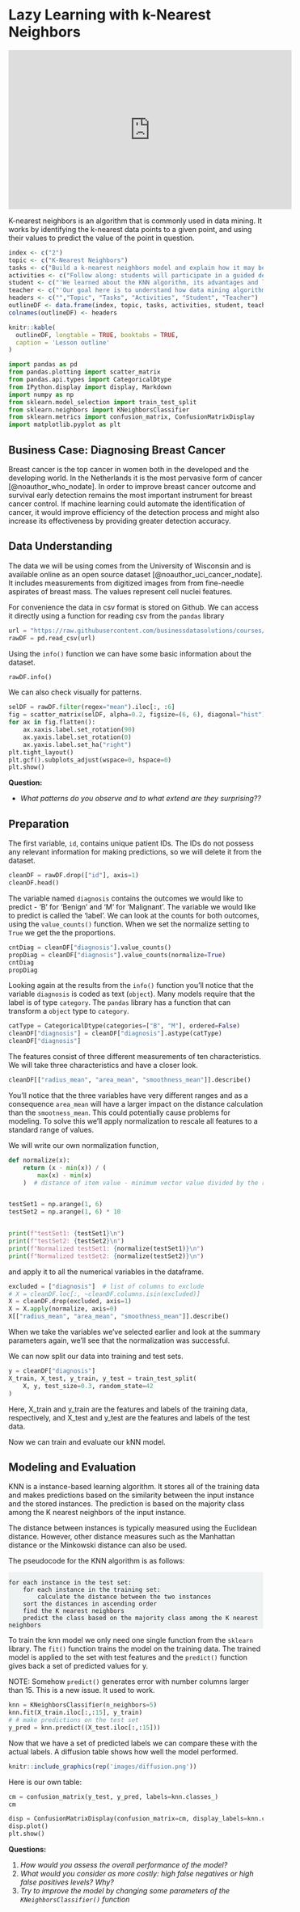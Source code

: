 # Lazy Learning with k-Nearest Neighbors {#knn}

<iframe width="560" height="315" src="https://www.youtube.com/embed/MDniRwXizWo" frameborder="0" allow="accelerometer; autoplay; clipboard-write; encrypted-media; gyroscope; picture-in-picture" allowfullscreen>
</iframe>

K-nearest neighbors is an algorithm that is commonly used in data mining. It works by identifying the k-nearest data points to a given point, and using their values to predict the value of the point in question.

```r
index <- c("2")
topic <- c("K-Nearest Neighbors")
tasks <- c("Build a k-nearest neighbors model and explain how it may be used to predict the values of data points.")
activities <- c("Follow along: students will participate in a guided demo of a data mining process building a model using K-Nearest Neighbors and evaluating its accuracy using a Confusion Matrix.")
student <- c("'We learned about the KNN algorithm, its advantages and limitations, as well as how to interpret a confusion matrix to evaluate the accuracy of a model.'")
teacher <- c("'Our goal here is to understand how data mining algorithms work and how they can be applied to real-world problems. As a teacher, my role is to clarify any doubts and ensure that everyone is actively participating. As students, you will be challenged to apply your knowledge to a problem and think critically.'")
headers <- c("","Topic", "Tasks", "Activities", "Student", "Teacher")
outlineDF <- data.frame(index, topic, tasks, activities, student, teacher)
colnames(outlineDF) <- headers

knitr::kable(
  outlineDF, longtable = TRUE, booktabs = TRUE,
  caption = 'Lesson outline'
)
```


```python
import pandas as pd
from pandas.plotting import scatter_matrix
from pandas.api.types import CategoricalDtype
from IPython.display import display, Markdown
import numpy as np
from sklearn.model_selection import train_test_split
from sklearn.neighbors import KNeighborsClassifier
from sklearn.metrics import confusion_matrix, ConfusionMatrixDisplay
import matplotlib.pyplot as plt

```

## Business Case: Diagnosing Breast Cancer

Breast cancer is the top cancer in women both in the developed and the developing world. In the Netherlands it is the most pervasive form of cancer [@noauthor_who_nodate]. In order to improve breast cancer outcome and survival early detection remains the most important instrument for breast cancer control. If machine learning could automate the identification of cancer, it would improve efficiency of the detection process and might also increase its effectiveness by providing greater detection accuracy.

## Data Understanding

The data we will be using comes from the University of Wisconsin and is available online as an open source dataset [@noauthor_uci_cancer_nodate]. It includes measurements from digitized images from from fine-needle aspirates of breast mass. The values represent cell nuclei features.

For convenience the data in csv format is stored on Github. We can access it directly using a function for reading csv from the `pandas` library

```python
url = "https://raw.githubusercontent.com/businessdatasolutions/courses/main/data%20mining/gitbook/datasets/breastcancer.csv"
rawDF = pd.read_csv(url)
```

Using the `info()` function we can have some basic information about the dataset.

```python
rawDF.info()
```

We can also check visually for patterns.

```python
selDF = rawDF.filter(regex="mean").iloc[:, :6]
fig = scatter_matrix(selDF, alpha=0.2, figsize=(6, 6), diagonal="hist")
for ax in fig.flatten():
    ax.xaxis.label.set_rotation(90)
    ax.yaxis.label.set_rotation(0)
    ax.yaxis.label.set_ha("right")
plt.tight_layout()
plt.gcf().subplots_adjust(wspace=0, hspace=0)
plt.show()
```
**Question:**

-   *What patterns do you observe and to what extend are they surprising??*

## Preparation

The first variable, `id`, contains unique patient IDs. The IDs do not possess any relevant information for making predictions, so we will delete it from the dataset.

```python
cleanDF = rawDF.drop(["id"], axis=1)
cleanDF.head()
```

The variable named `diagnosis` contains the outcomes we would like to predict - 'B' for 'Benign' and 'M' for 'Malignant'. The variable we would like to predict is called the 'label'. We can look at the counts for both outcomes, using the `value_counts()` function. When we set the normalize setting to `True` we get the the proportions.

```python
cntDiag = cleanDF["diagnosis"].value_counts()
propDiag = cleanDF["diagnosis"].value_counts(normalize=True)
cntDiag
propDiag
```

Looking again at the results from the `info()` function you'll notice that the variable `diagnosis` is coded as text (`object`). Many models require that the label is of type `category`. The `pandas` library has a function that can transform a `object` type to `category`.

```python
catType = CategoricalDtype(categories=["B", "M"], ordered=False)
cleanDF["diagnosis"] = cleanDF["diagnosis"].astype(catType)
cleanDF["diagnosis"]
```

The features consist of three different measurements of ten characteristics. We will take three characteristics and have a closer look.

```python
cleanDF[["radius_mean", "area_mean", "smoothness_mean"]].describe()
```

You'll notice that the three variables have very different ranges and as a consequence `area_mean` will have a larger impact on the distance calculation than the `smootness_mean`. This could potentially cause problems for modeling. To solve this we'll apply normalization to rescale all features to a standard range of values.

We will write our own normalization function,

```python


def normalize(x):
    return (x - min(x)) / (
        max(x) - min(x)
    )  # distance of item value - minimum vector value divided by the range of all vector values


testSet1 = np.arange(1, 6)
testSet2 = np.arange(1, 6) * 10


print(f"testSet1: {testSet1}\n")
print(f"testSet2: {testSet2}\n")
print(f"Normalized testSet1: {normalize(testSet1)}\n")
print(f"Normalized testSet2: {normalize(testSet2)}\n")

```

and apply it to all the numerical variables in the dataframe.

```python

excluded = ["diagnosis"]  # list of columns to exclude
# X = cleanDF.loc[:, ~cleanDF.columns.isin(excluded)]
X = cleanDF.drop(excluded, axis=1)
X = X.apply(normalize, axis=0)
X[["radius_mean", "area_mean", "smoothness_mean"]].describe()
```

When we take the variables we've selected earlier and look at the summary parameters again, we'll see that the normalization was successful.

We can now split our data into training and test sets.

```python
y = cleanDF["diagnosis"]
X_train, X_test, y_train, y_test = train_test_split(
    X, y, test_size=0.3, random_state=42
)
```

Here, X_train and y_train are the features and labels of the training data, respectively, and X_test and y_test are the features and labels of the test data.

Now we can train and evaluate our kNN model.

## Modeling and Evaluation

KNN is a instance-based learning algorithm. It stores all of the training data and makes predictions based on the similarity between the input instance and the stored instances. The prediction is based on the majority class among the K nearest neighbors of the input instance.

The distance between instances is typically measured using the Euclidean distance. However, other distance measures such as the Manhattan distance or the Minkowski distance can also be used.

The pseudocode for the KNN algorithm is as follows:

::: {.p-2 style="background-color:#f0f3f4;"}
```{=html}
<pre><code class=''>
<span class="hljs-keyword">for</span> <span class="hljs-keyword">each</span> instance <span class="hljs-keyword">in</span> the test <span class="hljs-keyword">set</span>:
    <span class="hljs-keyword">for</span> <span class="hljs-keyword">each</span> instance <span class="hljs-keyword">in</span> the training <span class="hljs-keyword">set</span>:
        calculate the distance between the two instances
    sort the distances <span class="hljs-keyword">in</span> ascending <span class="hljs-keyword">order</span>
    find the K nearest neighbors
    predict the <span class="hljs-keyword">class</span> based <span class="hljs-keyword">on</span> the majority <span class="hljs-keyword">class</span> among the K nearest neighbors
</code></pre>
```
:::

To train the knn model we only need one single function from the `sklearn` library. The `fit()` function trains the model on the training data. The trained model is applied to the set with test features and the `predict()` function gives back a set of predicted values for y.

NOTE: Somehow `predict()` generates error with number columns larger than 15. This is a new issue. It used to work.

```python
knn = KNeighborsClassifier(n_neighbors=5)
knn.fit(X_train.iloc[:,:15], y_train)
# # make predictions on the test set
y_pred = knn.predict((X_test.iloc[:,:15]))
```

Now that we have a set of predicted labels we can compare these with the actual labels. A diffusion table shows how well the model performed.

```r
knitr::include_graphics(rep('images/diffusion.png'))
```

Here is our own table:

```python
cm = confusion_matrix(y_test, y_pred, labels=knn.classes_)
cm
```

```python
disp = ConfusionMatrixDisplay(confusion_matrix=cm, display_labels=knn.classes_)
disp.plot()
plt.show()
```

**Questions:**

1.  *How would you assess the overall performance of the model?*
2.  *What would you consider as more costly: high false negatives or high false positives levels? Why?*
3.  *Try to improve the model by changing some parameters of the `KNeighborsClassifier()` function*
